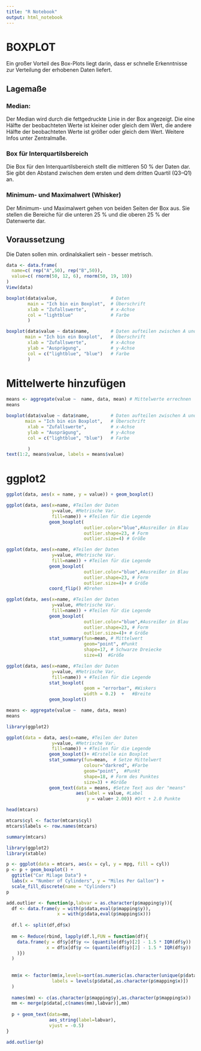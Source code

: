 ```yaml
---
title: "R Notebook"
output: html_notebook
---
```

# BOXPLOT

Ein großer Vorteil des Box-Plots liegt darin, dass er schnelle Erkenntnisse zur Verteilung der erhobenen Daten liefert.

## Lagemaße

### Median:
Der Median wird durch die fettgedruckte Linie in der Box angezeigt. Die eine Hälfte der beobachteten Werte ist kleiner oder gleich dem Wert, die andere Hälfte der beobachteten Werte ist größer oder gleich dem Wert. Weitere Infos unter Zentralmaße.

### Box für Interquartilsbereich
Die Box für den Interquartilsbereich stellt die mittleren 50 % der Daten dar. Sie gibt den Abstand zwischen dem ersten und dem dritten Quartil (Q3–Q1) an.

### Minimum- und Maximalwert (Whisker)
Der Minimum- und Maximalwert gehen von beiden Seiten der Box aus. Sie stellen die Bereiche für die unteren 25 % und die oberen 25 % der Datenwerte dar.

## Voraussetzung
Die Daten sollen min. ordinalskaliert sein - besser metrisch.


```r
data <- data.frame(
  name=c( rep("A",50), rep("B",50)),
  value=c( rnorm(50, 12, 6), rnorm(50, 19, 10))
)
View(data)
```

```r
boxplot(data$value,                    # Daten
        main = "Ich bin ein Boxplot",  # Überschrift
        xlab = "Zufallswerte",         # x-Achse
        col = "lightblue"              # Farbe
        )
```
```r
boxplot(data$value ~ data$name,        # Daten aufteilen zwischen A und B
       main = "Ich bin ein Boxplot",   # Überschrift
        xlab = "Zufallswerte",         # x-Achse
        ylab = "Ausprägung",           # y-Achse
        col = c("lightblue", "blue")   # Farbe
        )
```

# Mittelwerte hinzufügen

```r
means <- aggregate(value ~  name, data, mean) # Mittelwerte errechnen
means
```
```r
boxplot(data$value ~ data$name,        # Daten aufteilen zwischen A und B
       main = "Ich bin ein Boxplot",   # Überschrift
        xlab = "Zufallswerte",         # x-Achse
        ylab = "Ausprägung",           # y-Achse
        col = c("lightblue", "blue")   # Farbe

        )
text(1:2, means$value, labels = means$value) 
```
# ggplot2

```r
ggplot(data, aes(x = name, y = value)) + geom_boxplot()
```
```r
ggplot(data, aes(x=name, #Teilen der Daten
                 y=value, #Metrische Var.
                 fill=name)) + #Teilen für die Legende
                geom_boxplot(
                             outlier.color="blue",#Ausreißer in Blau
                             outlier.shape=23, # Form
                             outlier.size=4) # Größe 
```

```r
ggplot(data, aes(x=name, #Teilen der Daten
                 y=value, #Metrische Var.
                 fill=name)) + #Teilen für die Legende
                geom_boxplot(
                             outlier.color="blue",#Ausreißer in Blau
                             outlier.shape=23, # Form
                             outlier.size=4)+ # Größe 
                coord_flip() #Drehen
```

```r
ggplot(data, aes(x=name, #Teilen der Daten
                 y=value, #Metrische Var.
                 fill=name)) + #Teilen für die Legende
                geom_boxplot(
                             outlier.color="blue",#Ausreißer in Blau
                             outlier.shape=23, # Form
                             outlier.size=4)+ # Größe 
                stat_summary(fun=mean, # Mittelwert
                             geom="point", #Punkt
                             shape=17, # Schwarze Dreiecke
                             size=4)  #Größe
```

```r
ggplot(data, aes(x=name, #Teilen der Daten
                 y=value, #Metrische Var.
                 fill=name)) + #Teilen für die Legende
                stat_boxplot(
                             geom = "errorbar", #Wiskers
                             width = 0.2)  +   #Breite
                geom_boxplot()
```

```r
means <- aggregate(value ~  name, data, mean)
means
```

```r
library(ggplot2)

ggplot(data = data, aes(x=name, #Teilen der Daten
                 y=value, #Metrische Var.
                 fill=name)) + #Teilen für die Legende
                geom_boxplot()+ #Erstelle ein Boxplot
                stat_summary(fun=mean,  # Setze Mittelwert
                             colour="darkred", #Farbe
                             geom="point",  #Punkt
                             shape=18, # Form des Punktes
                             size=3) + #Größe
                geom_text(data = means, #Setze Text aus der "means"
                          aes(label = value, #Label
                              y = value+ 2.00)) #Ort + 2.0 Punkte
```













```r
head(mtcars)
```
```r
mtcars$cyl <- factor(mtcars$cyl)
mtcars$labels <- row.names(mtcars)
```


```r
summary(mtcars)
```


```r
library(ggplot2)
library(xtable)
```


```r
p <- ggplot(data = mtcars, aes(x = cyl, y = mpg, fill = cyl))
p <- p + geom_boxplot() + 
  ggtitle("Car Milage Data") + 
  labs(x = "Number of Cylinders", y = "Miles Per Gallon") + 
  scale_fill_discrete(name = "Cylinders")
p
```
```r
add.outlier <- function(p,labvar = as.character(p$mapping$y)){
  df <- data.frame(y = with(p$data,eval(p$mapping$y)),
                   x = with(p$data,eval(p$mapping$x)))
  
  df.l <- split(df,df$x)
  
  mm <- Reduce(rbind, lapply(df.l,FUN = function(df){
    data.frame(y = df$y[df$y <= (quantile(df$y)[2] - 1.5 * IQR(df$y)) | df$y >= (quantile(df$y)[4] + 1.5 * IQR(df$y))],
               x = df$x[df$y <= (quantile(df$y)[2] - 1.5 * IQR(df$y)) | df$y >= (quantile(df$y)[4] + 1.5 * IQR(df$y))]
    )})
  )
  
  
  mm$x <- factor(mm$x,levels=sort(as.numeric(as.character(unique(p$data[,as.character(p$mapping$x)])))),
                 labels = levels(p$data[,as.character(p$mapping$x)])
  )
  
  names(mm) <- c(as.character(p$mapping$y),as.character(p$mapping$x))
  mm <- merge(p$data[,c(names(mm),labvar)],mm)
  
  p + geom_text(data=mm,
                aes_string(label=labvar),
                vjust = -0.5)
}
```

```r
add.outlier(p)
```

